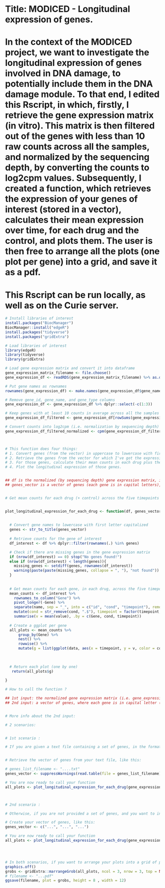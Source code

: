 
# Title: MODICED - Longitudinal expression of genes. 

# In the context of the MODICED project, we want to investigate the longitudinal expression of genes involved in DNA damage, to potentially include them in the DNA damage module. To that end, I edited this Rscript, in which, firstly, I retrieve the gene expression matrix (in vitro). This matrix is then filtered out of the genes with less than 10 raw counts across all the samples, and normalized by the sequencing depth, by converting the counts to log2cpm values. Subsequently, I created a function, which retrieves the expression of your genes of interest (stored in a vector), calculates their mean expression over time, for each drug and the control, and plots them. The user is then free to arrange all the plots (one plot per gene) into a grid, and save it as a pdf.


# This Rscript can be run locally, as well as on the Curie server.

```r
# Install libraries of interest
install.packages("BiocManager")
BiocManager::install("edgeR")
install.packages("tidyverse")
install.packages("gridExtra")
```



```r
# Load libraries of interest
library(edgeR)
library(tidyverse)
library(gridExtra)
```


```r

# Load gene expression matrix and convert it into dataframe
gene_expression_matrix_filename <- file.choose()
gene_expression_df <- readRDS(gene_expression_matrix_filename) %>% as.data.frame()

# Put gene names as rownames
rownames(gene_expression_df) <- make.names(gene_expression_df$gene_name, unique=TRUE)

# Remove gene_id, gene_name, and gene_type columns
gene_expression_df <- gene_expression_df %>% dplyr::select(-c(1:3))

# Keep genes with at least 10 counts in average across all the samples
gene_expression_df_filtered <- gene_expression_df[rowSums(gene_expression_df) > 10,]

# Convert counts into log2cpm (i.e. normalization by sequencing depth) and convert back to dataframe
gene_expression_df_filtered_normalized <- cpm(gene_expression_df_filtered, log=TRUE) %>% as.data.frame()



# This function does four things:
# 1. Convert genes (from the vector) in uppercase to lowercase with first letter capitalized.
# 2. Retrieve the genes from the vector for which I've got the expression values.
# 3. For those genes, calculate their mean counts in each drug plus the control, across the five timepoints.
# 4. Plot the longitudinal expression of those genes.


## df is the normalized (by sequencing depth) gene expression matrix, in log2cpm.
## genes_vector is a vector of genes (each gene is in capital letters), it can be of any length.


# Get mean counts for each drug (+ control) across the five timepoints


plot_longitudinal_expression_for_each_drug <- function(df, genes_vector){
  
  
  # Convert gene names to lowercase with first letter capitalized
  genes <- str_to_title(genes_vector)
  
  # Retrieve counts for the gene of interest
  df_interest <- df %>% dplyr::filter(rownames(.) %in% genes)

  # Check if there are missing genes in the gene expression matrix
  if (nrow(df_interest) == 0) stop("No genes found!")
  else if (nrow(df_interest) < length(genes)){
    missing_genes <- setdiff(genes, rownames(df_interest))
    warning(paste(paste(missing_genes, collapse = ", "), "not found"))
  }
 
  
  # Get mean counts for each gene, in each drug, across the five timepoints
  mean_counts <- df_interest %>% 
    rownames_to_column("Gene") %>%
    pivot_longer(-Gene) %>% 
    separate(name, sep = "_", into = c("id", "cond", "timepoint"), remove = FALSE) %>%
    mutate(cond = str_remove(cond, ".$"), timepoint = factor(timepoint, levels = c("3h", "6h", "12h", "18h", "24h"))) %>% 
    summarise(v = mean(value), .by = c(Gene, cond, timepoint))
    
  # Create a ggplot per gene 
  all_plots <- mean_counts %>% 
      group_by(Gene) %>% 
      nest() %>% 
      rowwise() %>% 
      mutate(g = list(ggplot(data, aes(x = timepoint, y = v, color = cond, group = cond)) + geom_line(linetype ="dotted") + geom_point()  + labs(title = Gene, x = NULL, y = "mean counts (log2CPM)") + theme_light() +  theme(title = element_text(face = "bold"))))
  
  
  
  # Return each plot (one by one)
   return(all_plots$g)
    
}


```



```r
# How to call the function ?

## 1st input: the normalized gene expression matrix (i.e. gene_expression_df_filtered_normalized)
## 2nd input: a vector of genes, where each gene is in capital letter (i.e. genes_vector)


# More info about the 2nd input:

# 2 scenarios:


# 1st scenario :

# If you are given a text file containing a set of genes, in the format of the text file containing the genes from the DNA damage/repair module, called list_genes_for_theo_DNAdam_repair.txt : 


# Retrieve the vector of genes from your text file, like this:

# genes_list_filename <- "....txt"
genes_vector <- suppressWarnings(read.table(file = genes_list_filename)) %>% dplyr::rename("gene_symbol" = "V1")  %>% dplyr::pull(gene_symbol)

# You are now ready to call your function
all_plots <- plot_longitudinal_expression_for_each_drug(gene_expression_df_filtered_normalized, genes_vector)



# 2nd scenario :

# Otherwise, if you are not provided a set of genes, and you want to investigate the expression of genes of interest for you :

# Create your vector of genes, like this:
genes_vector <- c("...", "...", "...")

# You are now ready to call your function
all_plots <- plot_longitudinal_expression_for_each_drug(gene_expression_df_filtered_normalized, genes_vector)




# In both scenarios, if you want to arrange your plots into a grid of plots, and save the grid as a pdf (using R), it is as follows:
graphics.off()
grobs <- gridExtra::marrangeGrob(all_plots, ncol = 3, nrow = 3, top = NULL)
# filename <- "...pdf"
ggsave(filename, plot = grobs, height = 8 , width = 12)


```

